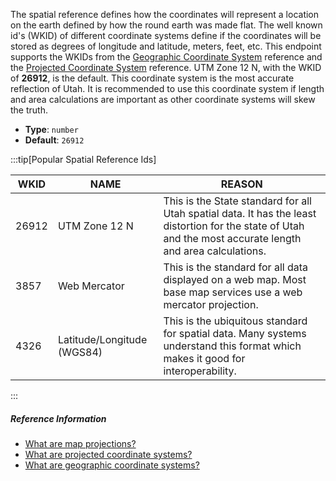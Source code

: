 The spatial reference defines how the coordinates will represent a location on the earth defined by how the round earth was made flat. The well known id's (WKID) of different coordinate systems define if the coordinates will be stored as degrees of longitude and latitude, meters, feet, etc. This endpoint supports the WKIDs from the [Geographic Coordinate System](https://pro.arcgis.com/en/pro-app/latest/help/mapping/properties/pdf/geographic_coordinate_systems.pdf) reference and the [Projected Coordinate System](https://pro.arcgis.com/en/pro-app/latest/help/mapping/properties/pdf/projected_coordinate_systems.pdf) reference. UTM Zone 12 N, with the WKID of **26912**, is the default. This coordinate system is the most accurate reflection of Utah. It is recommended to use this coordinate system if length and area calculations are important as other coordinate systems will skew the truth.

- **Type**: `number`
- **Default**: `26912`

:::tip[Popular Spatial Reference Ids]

| WKID  | NAME                       | REASON                                                                                                                                                      |
| ----- | -------------------------- | ----------------------------------------------------------------------------------------------------------------------------------------------------------- |
| 26912 | UTM Zone 12 N              | This is the State standard for all Utah spatial data. It has the least distortion for the state of Utah and the most accurate length and area calculations. |
| 3857  | Web Mercator               | This is the standard for all data displayed on a web map. Most base map services use a web mercator projection.                                             |
| 4326  | Latitude/Longitude (WGS84) | This is the ubiquitous standard for spatial data. Many systems understand this format which makes it good for interoperability.                             |

:::

##### Reference Information

- [What are map projections?](https://desktop.arcgis.com/en/arcmap/latest/map/projections/what-are-map-projections.htm)
- [What are projected coordinate systems?](https://desktop.arcgis.com/en/arcmap/latest/map/projections/about-projected-coordinate-systems.htm)
- [What are geographic coordinate systems?](https://desktop.arcgis.com/en/arcmap/latest/map/projections/about-geographic-coordinate-systems.htm)
